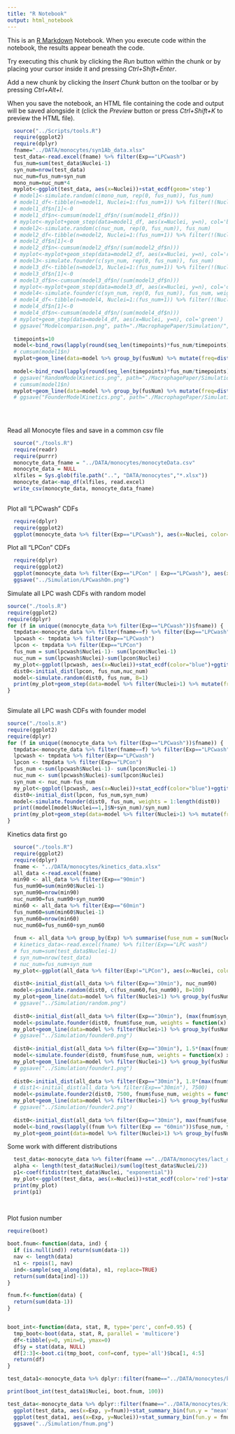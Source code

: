```yaml
---
title: "R Notebook"
output: html_notebook
---
```


This is an [R Markdown](http://rmarkdown.rstudio.com) Notebook. When you execute code within the notebook, the results appear beneath the code. 

Try executing this chunk by clicking the *Run* button within the chunk or by placing your cursor inside it and pressing *Ctrl+Shift+Enter*. 

Add a new chunk by clicking the *Insert Chunk* button on the toolbar or by pressing *Ctrl+Alt+I*.

When you save the notebook, an HTML file containing the code and output will be saved alongside it (click the *Preview* button or press *Ctrl+Shift+K* to preview the HTML file).

```r
  source("../Scripts/tools.R")
  require(ggplot2)
  require(dplyr)
  fname="../DATA/monocytes/syn1Ab_data.xlsx"
  test_data<-read.excel(fname) %>% filter(Exp=="LPCwash")
  fus_num=sum(test_data$Nuclei-1)
  syn_num=nrow(test_data)
  nuc_num=fus_num+syn_num
  mono_num=nuc_num*4
  myplot<-ggplot(test_data, aes(x=Nuclei))+stat_ecdf(geom='step')
  # model1<-simulate.random(c(mono_num, rep(0, fus_num)), fus_num)
  # model1_df<-tibble(n=model1, Nuclei=1:(fus_num+1)) %>% filter(!(Nuclei>1 & n<1))
  # model1_df$n[1]<-0
  # model1_df$n<-cumsum(model1_df$n/(sum(model1_df$n)))
  # myplot<-myplot+geom_step(data=model1_df, aes(x=Nuclei, y=n), col='blue')
  # model2<-simulate.random(c(nuc_num, rep(0, fus_num)), fus_num)
  # model2_df<-tibble(n=model2, Nuclei=1:(fus_num+1)) %>% filter(!(Nuclei>1 & n<1))
  # model2_df$n[1]<-0
  # model2_df$n<-cumsum(model2_df$n/(sum(model2_df$n)))
  # myplot<-myplot+geom_step(data=model2_df, aes(x=Nuclei, y=n), col='red')
  # model3<-simulate.founder(c(syn_num, rep(0, fus_num)), fus_num)
  # model3_df<-tibble(n=model3, Nuclei=1:(fus_num+1)) %>% filter(!(Nuclei>1 & n<1))
  # model3_df$n[1]<-0
  # model3_df$n<-cumsum(model3_df$n/(sum(model3_df$n)))
  # myplot<-myplot+geom_step(data=model3_df, aes(x=Nuclei, y=n), col='orange')
  # model4<-simulate.founder(c(syn_num, rep(0, fus_num)), fus_num, weights = 1:(fus_num+1))
  # model4_df<-tibble(n=model4, Nuclei=1:(fus_num+1)) %>% filter(!(Nuclei>1 & n<1))
  # model4_df$n[1]<-0
  # model4_df$n<-cumsum(model4_df$n/(sum(model4_df$n)))
  # myplot+geom_step(data=model4_df, aes(x=Nuclei, y=n), col='green')
  # ggsave("Modelcomparison.png", path="./MacrophagePaper/Simulation/", width=6, height=6, dpi=100)
  
  timepoints=10
  model<-bind_rows(lapply(round(seq_len(timepoints)*fus_num/timepoints), function(x)      simulate.random(c(nuc_num, rep(0, x)), x)))
  # cumsum(model1$n)
  myplot+geom_line(data=model %>% group_by(fusNum) %>% mutate(freq=dist.to.cdf(N)), aes(x=Nuclei, y=freq, alpha=factor(fusNum)),col='red')+scale_alpha_discrete(range=c(0.2,1), guide=F)
  
  model<-bind_rows(lapply(round(seq_len(timepoints)*fus_num/timepoints), function(x)      simulate.founder(c(syn_num, rep(0, x)), x, weights = 1:(x+1))))
  # ggsave("RandomModelKinetics.png", path="./MacrophagePaper/Simulation/", width=6, height=6, dpi=100)
  # cumsum(model1$n)
  myplot+geom_line(data=model %>% group_by(fusNum) %>% mutate(freq=dist.to.cdf(N)), aes(x=Nuclei, y=freq, alpha=factor(fusNum)),col='chartreuse4')+scale_alpha_discrete(range=c(0.2,1), guide=F)
  # ggsave("FounderModelKinetics.png", path="./MacrophagePaper/Simulation/", width=6, height=6, dpi=100)
  
  
  
```

Read all Monocyte files and save in a common csv file

```r
  source("./tools.R")
  require(readr)
  require(purrr)
  monocyte_data_fname = "../DATA/monocytes/monocyteData.csv"
  monocyte_data = NULL
  xlfiles = Sys.glob(file.path("..", "DATA/monocytes","*.xlsx"))
  monocyte_data<-map_df(xlfiles, read.excel)
  write_csv(monocyte_data, monocyte_data_fname)
  

```

Plot all "LPCwash" CDFs

```r
  require(dplyr)
  require(ggplot2)
  ggplot(monocyte_data %>% filter(Exp=="LPCwash"), aes(x=Nuclei, color=fname))+stat_ecdf()+guides(color=FALSE)
```

Plot all "LPCon" CDFs

```r
  require(dplyr)
  require(ggplot2)
  ggplot(monocyte_data %>% filter(Exp=="LPCon" | Exp=="LPCwash"), aes(x=Nuclei, color=fname, linetype=Exp))+stat_ecdf()+guides(color=FALSE)+coord_cartesian(xlim=c(0,50))
  ggsave("../Simulation/LPCwashOn.png")
```



Simulate all LPC wash CDFs with random model

```r
  
source("./tools.R")
require(ggplot2)
require(dplyr)
for (f in unique((monocyte_data %>% filter(Exp=="LPCwash"))$fname)) {
  tmpdata<-monocyte_data %>% filter(fname==f) %>% filter(Exp=="LPCwash" | Exp=="LPCon") %>%     select(Nuclei, Exp)
  lpcwash <- tmpdata %>% filter(Exp=="LPCwash")
  lpcon <- tmpdata %>% filter(Exp=="LPCon")
  fus_num = sum(lpcwash$Nuclei-1)- sum(lpcon$Nuclei-1)
  nuc_num = sum(lpcwash$Nuclei)-sum(lpcon$Nuclei)
  my_plot<-ggplot(lpcwash, aes(x=Nuclei))+stat_ecdf(color="blue")+ggtitle(paste(f, "fus_num=", fus_num, "nuc_num =", nuc_num)) # +coord_cartesian(xlim=c(0,25))
  dist0<-initial_dist(lpcon, fus_num,nuc_num)
  model<-simulate.random(dist0, fus_num, B=1)
  print(my_plot+geom_step(data=model %>% filter(Nuclei>1) %>% mutate(freq=dist.to.cdf(N)), aes(x=Nuclei, y=freq),color='red'))
}
  
```

Simulate all LPC wash CDFs with founder model

```r
source("./tools.R")
require(ggplot2)
require(dplyr)
for (f in unique((monocyte_data %>% filter(Exp=="LPCwash"))$fname)) {
  tmpdata<-monocyte_data %>% filter(fname==f) %>% filter(Exp=="LPCwash" | Exp=="LPCon") %>%     select(Nuclei, Exp)
  lpcwash <- tmpdata %>% filter(Exp=="LPCwash")
  lpcon <- tmpdata %>% filter(Exp=="LPCon")
  fus_num <-sum(lpcwash$Nuclei-1)- sum(lpcon$Nuclei-1)
  nuc_num <- sum(lpcwash$Nuclei)-sum(lpcon$Nuclei)
  syn_num <- nuc_num-fus_num
  my_plot<-ggplot(lpcwash, aes(x=Nuclei))+stat_ecdf(color="blue")+ggtitle(paste(basename(f), "fus_num=", fus_num, "syn_num =", syn_num)) # +coord_cartesian(xlim=c(0,25))
  dist0<-initial_dist(lpcon, fus_num,syn_num)
  model<-simulate.founder(dist0, fus_num, weights = 1:length(dist0))
  print((model[model$Nuclei==1,]$N+syn_num)/syn_num)
  print(my_plot+geom_step(data=model %>% filter(Nuclei>1) %>% mutate(freq=dist.to.cdf(N)), aes(x=Nuclei, y=freq),color='red'))
}
```













Kinetics data first go

```r

  source("./tools.R")
  require(ggplot2)
  require(dplyr)
  fname <- "../DATA/monocytes/kinetics_data.xlsx"
  all_data <-read.excel(fname)
  min90 <- all_data %>% filter(Exp=="90min")
  fus_num90=sum(min90$Nuclei-1)
  syn_num90=nrow(min90)
  nuc_num90=fus_num90+syn_num90
  min60 <- all_data %>% filter(Exp=="60min")
  fus_num60=sum(min60$Nuclei-1)
  syn_num60=nrow(min60)
  nuc_num60=fus_num60+syn_num60
  
  fnum <- all_data %>% group_by(Exp) %>% summarise(fuse_num = sum(Nuclei-1), syn_num=n())
  # kinetics_data<-read.excel(fname) %>% filter(Exp=="LPC wash")
  # fus_num=sum(test_data$Nuclei-1)
  # syn_num=nrow(test_data)
  # nuc_num=fus_num+syn_num
  my_plot<-ggplot(all_data %>% filter(Exp!="LPCon"), aes(x=Nuclei, color=Exp))+stat_ecdf()+coord_cartesian(xlim=c(0,50))
  
  dist0<-initial_dist(all_data %>% filter(Exp=="30min"), nuc_num90)
  model<-psimulate.random(dist0, c(fus_num60,fus_num90), B=100)
  my_plot+geom_line(data=model %>% filter(Nuclei>1) %>% group_by(fusNum) %>% mutate(freq=dist.to.cdf(N)), aes(x=Nuclei, y=freq, alpha=factor(fusNum)),col='red')+scale_alpha_discrete(range=c(0.2,1), guide=F)
  # ggsave("../Simulation/random.png")
  
  dist0<-initial_dist(all_data %>% filter(Exp=="30min"), (max(fnum$syn_num)-min(fnum$syn_num)))
  model<-psimulate.founder(dist0, fnum$fuse_num, weights = function(x) x*(1:length(x)), B=100)
  my_plot+geom_line(data=model %>% filter(Nuclei>1) %>% group_by(fusNum) %>% mutate(freq=dist.to.cdf(N)), aes(x=Nuclei, y=freq, alpha=factor(fusNum)),col='red')+scale_alpha_discrete(range=c(0.2,1), guide=F)
  # ggsave("../Simulation/founder0.png")
  
  dist0<-initial_dist(all_data %>% filter(Exp=="30min"), 1.5*(max(fnum$syn_num)-min(fnum$syn_num)))
  model<-simulate.founder(dist0, fnum$fuse_num, weights = function(x) x*(1:length(x)), B=100)
  my_plot+geom_line(data=model %>% filter(Nuclei>1) %>% group_by(fusNum) %>% mutate(freq=dist.to.cdf(N)), aes(x=Nuclei, y=freq, alpha=factor(fusNum)),col='red')+scale_alpha_discrete(range=c(0.2,1), guide=F)
  # ggsave("../Simulation/founder1.png")
  
  dist0<-initial_dist(all_data %>% filter(Exp=="30min"), 1.8*(max(fnum$syn_num)-min(fnum$syn_num)))
  # dist1<-initial_dist(all_data %>% filter(Exp=="30min"), 7500)
  model<-psimulate.founder2(dist0, 7500, fnum$fuse_num, weights = function(x) x*(1:length(x)), B=100)
  my_plot+geom_line(data=model %>% filter(Nuclei>1) %>% group_by(fusNum) %>% mutate(freq=dist.to.cdf(N)), aes(x=Nuclei, y=freq, alpha=factor(fusNum)),col='red')+scale_alpha_discrete(range=c(0.2,1), guide=F)
  # ggsave("../Simulation/founder2.png")
  
  dist0<-initial_dist(all_data %>% filter(Exp=="30min"), max(fnum$fuse_num)-min(fnum$fuse_num),nuc_num60)
  model<-bind_rows(lapply((fnum %>% filter(Exp == "60min"))$fuse_num, function(x)      simulate.random(dist0, x)))
  my_plot+geom_point(data=model %>% filter(Nuclei>1) %>% group_by(fusNum) %>% mutate(freq=dist.to.cdf(N)), aes(x=Nuclei, y=freq, alpha=factor(fusNum)),col='red')+scale_alpha_discrete(range=c(0.2,1), guide=F)

```

Some work with different distributions

```r
  test_data<-monocyte_data %>% filter(fname =="../DATA/monocytes/lact_data.xlsx") %>% filter(Exp=="LPCwash")
  alpha <- length(test_data$Nuclei)/sum(log(test_data$Nuclei/2))
  p1<-coef(fitdistr(test_data$Nuclei, "exponential"))
  my_plot<-ggplot(test_data, aes(x=Nuclei))+stat_ecdf(color='red')+stat_function(fun=pexp, args=list(rate=p1))
  print(my_plot)
  print(p1)
  
 

```

Plot fusion number

```r
require(boot)  

boot.fnum<-function(data, ind) {
  if (is.null(ind)) return(sum(data-1))
  nav <- length(data)
  n1 <- rpois(1, nav)
  ind<-sample(seq_along(data), n1, replace=TRUE)
  return(sum(data[ind]-1))
}

fnum.f<-function(data) {
  return(sum(data-1))
}


boot_int<-function(data, stat, R, type='perc', conf=0.95) {
  tmp_boot<-boot(data, stat, R, parallel = 'multicore')
  df<-tibble(y=0, ymin=0, ymax=0)
  df$y = stat(data, NULL)
  df[2:3]<-boot.ci(tmp_boot, conf=conf, type='all')$bca[1, 4:5]
  return(df)
}

test_data1<-monocyte_data %>% dplyr::filter(fname=="../DATA/monocytes/kinetics_data.xlsx")

print(boot_int(test_data1$Nuclei, boot.fnum, 100))

test_data<-monocyte_data %>% dplyr::filter(fname=="../DATA/monocytes/kinetics_data.xlsx") %>% group_by(Exp, field) %>% summarise(fnum = sum(Nuclei-1))
  ggplot(test_data, aes(x=Exp, y=fnum))+stat_summary_bin(fun.y = "mean", geom = "bar")+stat_summary(fun.data = "mean_cl_normal", geom='pointrange')
  ggplot(test_data1, aes(x=Exp, y=Nuclei))+stat_summary_bin(fun.y = fnum.f, geom = "bar")+stat_summary(fun.data = boot_int, fun.args=list(stat=boot.fnum, R=100), geom='pointrange')
  ggsave("../Simulation/fnum.png")

  

```
